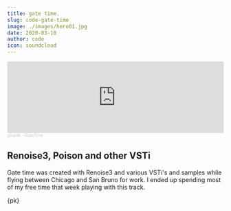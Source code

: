 ```yaml
---
title: gate time.
slug: code-gate-time
image: ./images/hero01.jpg
date: 2020-03-10
author: code
icon: soundcloud
---
```


<iframe width="100%" height="166" scrolling="no" frameborder="no" allow="autoplay" src="https://w.soundcloud.com/player/?url=https%3A//api.soundcloud.com/tracks/1239716143&color=%23ff5500&auto_play=false&hide_related=false&show_comments=true&show_user=true&show_reposts=false&show_teaser=true"></iframe><div style="font-size: 10px; color: #cccccc;line-break: anywhere;word-break: normal;overflow: hidden;white-space: nowrap;text-overflow: ellipsis; font-family: Interstate,Lucida Grande,Lucida Sans Unicode,Lucida Sans,Garuda,Verdana,Tahoma,sans-serif;font-weight: 100;"><a href="https://soundcloud.com/pjkarlik" title="pjkarlik" target="_blank" style="color: #cccccc; text-decoration: none;">pjkarlik</a> · <a href="https://soundcloud.com/pjkarlik/gatetime" title="GateTime" target="_blank" style="color: #cccccc; text-decoration: none;">GateTime</a></div>

## Renoise3, Poison and other VSTi 

Gate time was created with Renoise3 and various VSTi's and samples while flying between Chicago and San Bruno for work.
I ended up spending most of my free time that week playing with this track.

{pk}

